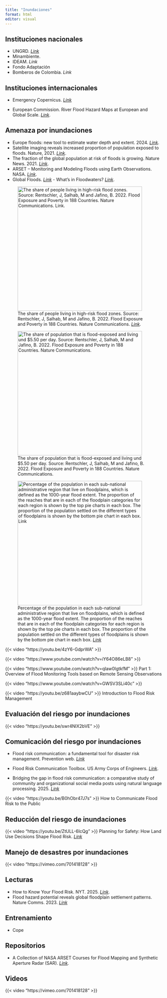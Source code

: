 ```yaml
---
title: "Inundaciones"
format: html
editor: visual
---
```


## Instituciones nacionales

-   UNGRD. [*Link*](https://portal.gestiondelriesgo.gov.co/)
-   Minambiente.
-   IDEAM. *Link*
-   Fondo Adaptación
-   Bomberos de Colombia. *Link*

## Instituciones internacionales

-   Emergency Copernicus. [*Link*](https://emergency.copernicus.eu/)

-   European Commission. River Flood Hazard Maps at European and Global Scale. [*Link*](https://data.jrc.ec.europa.eu/collection/id-0054).

## Amenaza por inundaciones

-   Europe floods: new tool to estimate water depth and extent. 2024. [*Link*](https://joint-research-centre.ec.europa.eu/jrc-news-and-updates/europe-floods-new-tool-estimate-water-depth-and-extent-2024-09-20_en).
-   Satellite imaging reveals increased proportion of population exposed to floods. Nature, 2021. [*Link*](https://www.nature.com/articles/s41586-021-03695-w).
-   The fraction of the global population at risk of floods is growing. Nature News. 2021. [*Link*](https://www.nature.com/articles/d41586-021-01974-0).
-   ARSET – Monitoring and Modeling Floods using Earth Observations. NASA. [*Link*](https://appliedsciences.nasa.gov/join-mission/training/english/arset-monitoring-and-modeling-floods-using-earth-observations).
-   Global Floods. [*Link*](https://www.globalfloods.eu/) - What’s in Floodwaters? [*Link*](https://www.scientificamerican.com/article/whats-in-floodwaters/?utm_source=twitter&utm_medium=social&utm_campaign=socialflow).

![The share of people living in high-risk flood zones. Source: Rentschler, J, Salhab, M and Jafino, B. 2022. Flood Exposure and Poverty in 188 Countries. Nature Communications. [*Link*](https://blogs.worldbank.org/en/climatechange/flood-risk-already-affects-181-billion-people-climate-change-and-unplanned).](https://blogs.worldbank.org/content/dam/sites/blogs/img/detail/mgr/The_share_of_people_living_in_high-risk_flood_zones.png){width="400"}

![The share of population that is flood-exposed and living und \$5.50 per day. Source: Rentschler, J, Salhab, M and Jafino, B. 2022. Flood Exposure and Poverty in 188 Countries. Nature Communications.](https://blogs.worldbank.org/content/dam/sites/blogs/img/detail/mgr/The_share_of_population_that_is_flood-exposed_and_living_und_5_50_per_day_0.png){width="400"}

![Percentage of the population in each sub-national administrative region that live on floodplains, which is defined as the 1000-year flood extent. The proportion of the reaches that are in each of the floodplain categories for each region is shown by the top pie charts in each box. The proportion of the population settled on the different types of floodplains is shown by the bottom pie chart in each box. [*Link*](https://www.nature.com/articles/s41467-023-38297-9)](https://media.springernature.com/lw685/springer-static/image/art%3A10.1038%2Fs41467-023-38297-9/MediaObjects/41467_2023_38297_Fig2_HTML.png?as=webp){width="400"}

::: {layout-ncol="2"}
{{< video "https://youtu.be/4zY6-GdprWA" >}}

{{< video "https://www.youtube.com/watch?v=iY64O86eLB8" >}}

{{< video "https://www.youtube.com/watch?v=qIaw0IgtkfM" >}} Part 1: Overview of Flood Monitoring Tools based on Remote Sensing Observations

{{< video "https://www.youtube.com/watch?v=GWSV3SLi40c" >}}

{{< video "https://youtu.be/z681aaybwCU" >}} Introduction to Flood Risk Management
:::

## Evaluación del riesgo por inundaciones

::: {layout-ncol="2"}
{{< video "https://youtu.be/swr4NlX2bVE" >}}
:::

## Comunicación del riesgo por inundaciones

-   Flood risk communication: a fundamental tool for disaster risk management. Prevention web. [*Link*](https://www.preventionweb.net/publication/flood-risk-communication-fundamental-tool-disaster-risk-management)

-   Flood Risk Communication Toolbox. US Army Corps of Engineers. [*Link*](https://www.iwr.usace.army.mil/Missions/Risk-Analysis-Gateway/Flood-Risk-Communication-Toolbox/).

-   Bridging the gap in flood risk communication: a comparative study of community and organizational social media posts using natural language processing. 2025. [*Link*](https://www.frontiersin.org/journals/communication/articles/10.3389/fcomm.2025.1553746/full)

::: {layout-ncol="2"}
{{< video "https://youtu.be/B0hObr47J7s" >}} How to Communicate Flood Risk to the Public
:::

## Reducción del riesgo de inundaciones

{{< video "https://youtu.be/ZtULL-6IcQg" >}} Planning for Safety: How Land Use Decisions Shape Flood Risk. [*Link*](https://www.aaas.org/events/planning-safety-how-land-use-decisions-shape-flood-risk)

## Manejo de desastres por inundaciones

::: {layout-ncol="2"}
{{< video "https://vimeo.com/701418128" >}}
:::

## Lecturas

-   How to Know Your Flood Risk. NYT. 2025. [*Link*](https://www.nytimes.com/2025/07/15/climate/how-to-know-your-flood-risk.html).
-   Flood hazard potential reveals global floodplain settlement patterns. Nature Comms. 2023. [*Link*](https://www.nature.com/articles/s41467-023-38297-9)

## **Entrenamiento**

-   Cope

## Repositorios

-   A Collection of NASA ARSET Courses for Flood Mapping and Synthetic Aperture Radar (SAR). [*Link*](https://github.com/mebauer/floodmapping-sar).

## Videos

::: {layout-ncol="2"}
{{< video "https://vimeo.com/701418128" >}}
:::